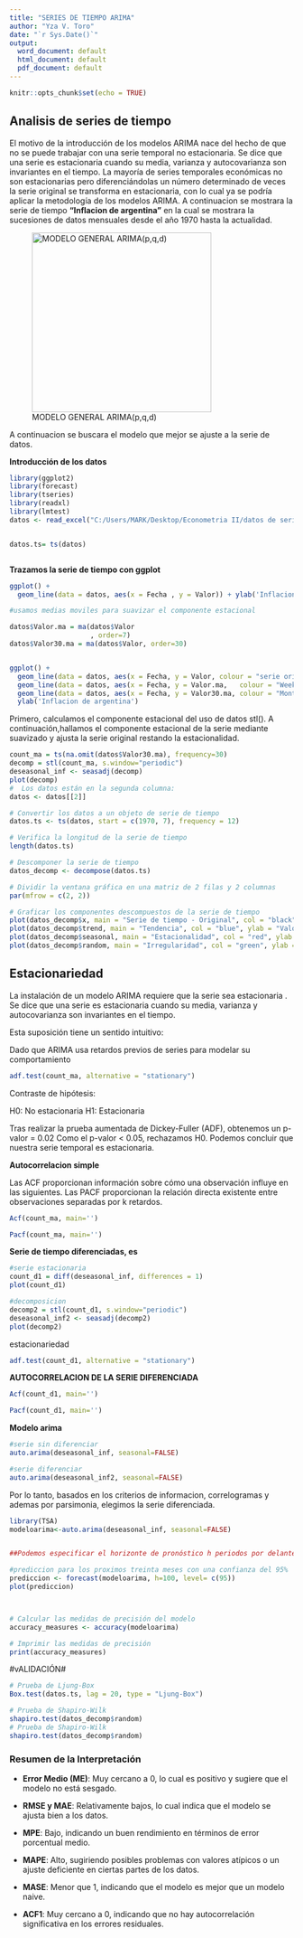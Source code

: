 ---
title: "SERIES DE TIEMPO ARIMA"
author: "Yza V. Toro"
date: "`r Sys.Date()`"
output:
  word_document: default
  html_document: default
  pdf_document: default
---

```{r setup, include=FALSE}
knitr::opts_chunk$set(echo = TRUE)
```

## Analisis de series de tiempo

El motivo de la introducción de los modelos ARIMA nace del hecho de que no se puede trabajar con una serie temporal no estacionaria. Se dice que una serie es estacionaria cuando su media, varianza y autocovarianza son invariantes en el tiempo. La mayoría de series temporales económicas no son estacionarias pero diferenciándolas un número determinado de veces la serie original se transforma en estacionaria, con lo cual ya se podría aplicar la metodología de los modelos ARIMA. A continuacion se mostrara la serie de tiempo **"Inflacion de argentina"** en la cual se mostrara la sucesiones de datos mensuales desde el año 1970 hasta la actualidad.

![MODELO GENERAL ARIMA(p,q,d)](images/descarga.jpeg){width="318"}

A continuacion se buscara el modelo que mejor se ajuste a la serie de datos.

**Introducción de los datos**

```{r}
library(ggplot2)
library(forecast)
library(tseries)
library(readxl)
library(lmtest)
datos <- read_excel("C:/Users/MARK/Desktop/Econometria II/datos de series de tiempo argentina.xlsx")


datos.ts= ts(datos)



```

**Trazamos la serie de tiempo con ggplot**

```{r}
ggplot() +
  geom_line(data = datos, aes(x = Fecha , y = Valor)) + ylab('Inflacion de argentina')


```

```{r}

#usamos medias moviles para suavizar el componente estacional

datos$Valor.ma = ma(datos$Valor
                    , order=7) 
datos$Valor30.ma = ma(datos$Valor, order=30)


ggplot() +
  geom_line(data = datos, aes(x = Fecha, y = Valor, colour = "serie original")) +
  geom_line(data = datos, aes(x = Fecha, y = Valor.ma,   colour = "Weekly Moving Average"))  +
  geom_line(data = datos, aes(x = Fecha, y = Valor30.ma, colour = "Monthly Moving Average"))  +
  ylab('Inflacion de argentina')
```

Primero, calculamos el componente estacional del uso de datos stl(). A continuación,hallamos el componente estacional de la serie mediante suavizado y ajusta la serie original restando la estacionalidad.

```{r}
count_ma = ts(na.omit(datos$Valor30.ma), frequency=30)
decomp = stl(count_ma, s.window="periodic")
deseasonal_inf <- seasadj(decomp)
plot(decomp)
#  Los datos están en la segunda columna:
datos <- datos[[2]]

# Convertir los datos a un objeto de serie de tiempo
datos.ts <- ts(datos, start = c(1970, 7), frequency = 12)

# Verifica la longitud de la serie de tiempo
length(datos.ts)

# Descomponer la serie de tiempo
datos_decomp <- decompose(datos.ts)

# Dividir la ventana gráfica en una matriz de 2 filas y 2 columnas
par(mfrow = c(2, 2))

# Graficar los componentes descompuestos de la serie de tiempo
plot(datos_decomp$x, main = "Serie de tiempo - Original", col = "black", ylab = "Valores")
plot(datos_decomp$trend, main = "Tendencia", col = "blue", ylab = "Valores")
plot(datos_decomp$seasonal, main = "Estacionalidad", col = "red", ylab = "Valores")
plot(datos_decomp$random, main = "Irregularidad", col = "green", ylab = "Valores")
```

## Estacionariedad

La instalación de un modelo ARIMA requiere que la serie sea estacionaria . Se dice que una serie es estacionaria cuando su media, varianza y autocovarianza son invariantes en el tiempo.

Esta suposición tiene un sentido intuitivo:

Dado que ARIMA usa retardos previos de series para modelar su comportamiento

```{r}
adf.test(count_ma, alternative = "stationary")

```

Contraste de hipótesis:

H0: No estacionaria H1: Estacionaria

Tras realizar la prueba aumentada de Dickey-Fuller (ADF), obtenemos un p-valor = 0.02 Como el p-valor \< 0.05, rechazamos H0. Podemos concluir que nuestra serie temporal es estacionaria.

**Autocorrelacion simple**

Las ACF proporcionan información sobre cómo una observación influye en las siguientes. Las PACF proporcionan la relación directa existente entre observaciones separadas por k retardos.

```{r}
Acf(count_ma, main='')

Pacf(count_ma, main='')
```

**Serie de tiempo diferenciadas, es**

```{r}
#serie estacionaria
count_d1 = diff(deseasonal_inf, differences = 1)
plot(count_d1)

#decomposicion
decomp2 = stl(count_d1, s.window="periodic")
deseasonal_inf2 <- seasadj(decomp2)
plot(decomp2)
```

estacionariedad

```{r}
adf.test(count_d1, alternative = "stationary")
```

**AUTOCORRELACION DE LA SERIE DIFERENCIADA**

```{r}
Acf(count_d1, main='')

Pacf(count_d1, main='')
```

**Modelo arima**

```{r}
#serie sin diferenciar
auto.arima(deseasonal_inf, seasonal=FALSE)

#serie diferenciar
auto.arima(deseasonal_inf2, seasonal=FALSE)

```

Por lo tanto, basados en los criterios de informacion, correlogramas y ademas por parsimonia, elegimos la serie diferenciada.

```{r}
library(TSA)
modeloarima<-auto.arima(deseasonal_inf, seasonal=FALSE)


##Podemos especificar el horizonte de pronóstico h periodos por delante para que se realicen las predicciones, y usar el modelo ajustado para generar dichas predicciones:

#prediccion para los proximos treinta meses con una confianza del 95%
prediccion <- forecast(modeloarima, h=100, level= c(95))
plot(prediccion)



# Calcular las medidas de precisión del modelo
accuracy_measures <- accuracy(modeloarima)

# Imprimir las medidas de precisión
print(accuracy_measures)
```

#vALIDACIÓN#
```{r}

# Prueba de Ljung-Box
Box.test(datos.ts, lag = 20, type = "Ljung-Box")

# Prueba de Shapiro-Wilk
shapiro.test(datos_decomp$random)
# Prueba de Shapiro-Wilk
shapiro.test(datos_decomp$random)
```

### Resumen de la Interpretación

-   **Error Medio (ME)**: Muy cercano a 0, lo cual es positivo y sugiere que el modelo no está sesgado.

-   **RMSE y MAE**: Relativamente bajos, lo cual indica que el modelo se ajusta bien a los datos.

-   **MPE**: Bajo, indicando un buen rendimiento en términos de error porcentual medio.

-   **MAPE**: Alto, sugiriendo posibles problemas con valores atípicos o un ajuste deficiente en ciertas partes de los datos.

-   **MASE**: Menor que 1, indicando que el modelo es mejor que un modelo naive.

-   **ACF1**: Muy cercano a 0, indicando que no hay autocorrelación significativa en los errores residuales.

